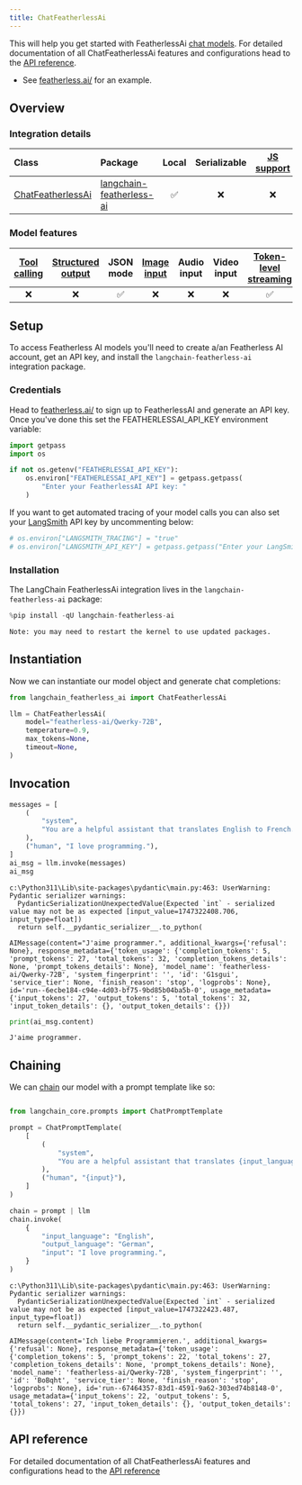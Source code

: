 ```yaml
---
title: ChatFeatherlessAi
---
```


This will help you get started with FeatherlessAi [chat models](/oss/langchain/models). For detailed documentation of all ChatFeatherlessAi features and configurations head to the [API reference](https://python.langchain.com/api_reference/__package_name_short_snake__/chat_models/__module_name__.chat_models.ChatFeatherlessAi.html).

- See [featherless.ai/](https://featherless.ai/) for an example.

## Overview

### Integration details

| Class | Package | Local | Serializable | [JS support](https://js.langchain.com/docs/integrations/chat/__package_name_short_snake__) | Downloads | Version |
| :--- | :--- | :---: | :---: |  :---: | :---: | :---: |
| [ChatFeatherlessAi](https://python.langchain.com/api_reference/__package_name_short_snake__/chat_models/__module_name__.chat_models.ChatFeatherlessAi.html) | [langchain-featherless-ai](https://python.langchain.com/api_reference/__package_name_short_snake__/) | ✅ | ❌ | ❌ | ![PyPI - Downloads](https://img.shields.io/pypi/dm/langchain-featherless-ai?style=flat-square&label=%20) | ![PyPI - Version](https://img.shields.io/pypi/v/langchain-featherless-ai?style=flat-square&label=%20) |

### Model features

| [Tool calling](/oss/langchain/tools) | [Structured output](/oss/langchain/structured-output) | JSON mode | [Image input](/oss/langchain/messages#multimodal) | Audio input | Video input | [Token-level streaming](/oss/langchain/streaming/) | Native async | [Token usage](/oss/langchain/models#token-usage) | [Logprobs](/oss/langchain/models#log-probabilities) |
| :---: | :---: | :---: | :---: |  :---: | :---: | :---: | :---: | :---: | :---: |
| ❌ | ❌ | ✅| ❌ | ❌ | ❌ | ✅ | ✅ | ✅ | ❌ |

## Setup

To access Featherless AI models you'll need to create a/an Featherless AI account, get an API key, and install the `langchain-featherless-ai` integration package.

### Credentials

Head to [featherless.ai/](https://featherless.ai/) to sign up to FeatherlessAI and generate an API key. Once you've done this set the FEATHERLESSAI_API_KEY environment variable:

```python
import getpass
import os

if not os.getenv("FEATHERLESSAI_API_KEY"):
    os.environ["FEATHERLESSAI_API_KEY"] = getpass.getpass(
        "Enter your FeatherlessAI API key: "
    )
```

If you want to get automated tracing of your model calls you can also set your [LangSmith](https://docs.smith.langchain.com/) API key by uncommenting below:

```python
# os.environ["LANGSMITH_TRACING"] = "true"
# os.environ["LANGSMITH_API_KEY"] = getpass.getpass("Enter your LangSmith API key: ")
```

### Installation

The LangChain FeatherlessAi integration lives in the `langchain-featherless-ai` package:

```python
%pip install -qU langchain-featherless-ai
```

```output
Note: you may need to restart the kernel to use updated packages.
```

## Instantiation

Now we can instantiate our model object and generate chat completions:

```python
from langchain_featherless_ai import ChatFeatherlessAi

llm = ChatFeatherlessAi(
    model="featherless-ai/Qwerky-72B",
    temperature=0.9,
    max_tokens=None,
    timeout=None,
)
```

## Invocation

```python
messages = [
    (
        "system",
        "You are a helpful assistant that translates English to French. Translate the user sentence.",
    ),
    ("human", "I love programming."),
]
ai_msg = llm.invoke(messages)
ai_msg
```

```output
c:\Python311\Lib\site-packages\pydantic\main.py:463: UserWarning: Pydantic serializer warnings:
  PydanticSerializationUnexpectedValue(Expected `int` - serialized value may not be as expected [input_value=1747322408.706, input_type=float])
  return self.__pydantic_serializer__.to_python(
```

```output
AIMessage(content="J'aime programmer.", additional_kwargs={'refusal': None}, response_metadata={'token_usage': {'completion_tokens': 5, 'prompt_tokens': 27, 'total_tokens': 32, 'completion_tokens_details': None, 'prompt_tokens_details': None}, 'model_name': 'featherless-ai/Qwerky-72B', 'system_fingerprint': '', 'id': 'G1sgui', 'service_tier': None, 'finish_reason': 'stop', 'logprobs': None}, id='run--6ecbe184-c94e-4d03-bf75-9bd85b04ba5b-0', usage_metadata={'input_tokens': 27, 'output_tokens': 5, 'total_tokens': 32, 'input_token_details': {}, 'output_token_details': {}})
```

```python
print(ai_msg.content)
```

```output
J'aime programmer.
```

## Chaining

We can [chain](/oss/how-to/sequence/) our model with a prompt template like so:

```python
```

```python
from langchain_core.prompts import ChatPromptTemplate

prompt = ChatPromptTemplate(
    [
        (
            "system",
            "You are a helpful assistant that translates {input_language} to {output_language}.",
        ),
        ("human", "{input}"),
    ]
)

chain = prompt | llm
chain.invoke(
    {
        "input_language": "English",
        "output_language": "German",
        "input": "I love programming.",
    }
)
```

```output
c:\Python311\Lib\site-packages\pydantic\main.py:463: UserWarning: Pydantic serializer warnings:
  PydanticSerializationUnexpectedValue(Expected `int` - serialized value may not be as expected [input_value=1747322423.487, input_type=float])
  return self.__pydantic_serializer__.to_python(
```

```output
AIMessage(content='Ich liebe Programmieren.', additional_kwargs={'refusal': None}, response_metadata={'token_usage': {'completion_tokens': 5, 'prompt_tokens': 22, 'total_tokens': 27, 'completion_tokens_details': None, 'prompt_tokens_details': None}, 'model_name': 'featherless-ai/Qwerky-72B', 'system_fingerprint': '', 'id': 'BoBqht', 'service_tier': None, 'finish_reason': 'stop', 'logprobs': None}, id='run--67464357-83d1-4591-9a62-303ed74b8148-0', usage_metadata={'input_tokens': 22, 'output_tokens': 5, 'total_tokens': 27, 'input_token_details': {}, 'output_token_details': {}})
```

## API reference

For detailed documentation of all ChatFeatherlessAi features and configurations head to the [API reference](https://python.langchain.com/api_reference/__package_name_short_snake__/chat_models/.chat_models.ChatFeatherlessAi.html)
